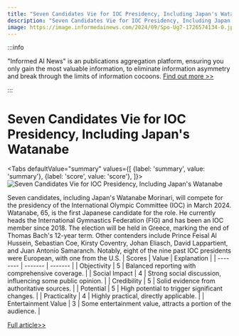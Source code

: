 ```yaml
---
title: "Seven Candidates Vie for IOC Presidency, Including Japan's Watanabe"
description: "Seven Candidates Vie for IOC Presidency, Including Japan's Watanabe"
image: https://image.informedainews.com/2024/09/Spo-Ug7-1726574134-0.jpg
---
```



:::info

"Informed AI News" is an publications aggregation platform, ensuring you only gain the most valuable information, to eliminate information asymmetry and break through the limits of information cocoons.  [Find out more >>](/)

:::

# Seven Candidates Vie for IOC Presidency, Including Japan's Watanabe


<Tabs
	defaultValue="summary"
	values={[
	{label: 'summary', value: 'summary'},
	{label: 'score', value: 'score'},
]}>
<TabItem value="summary">
<img
  src="https://image.informedainews.com/2024/09/Spo-Ug7-1726574134-0.jpg"
  alt="Seven Candidates Vie for IOC Presidency, Including Japan's Watanabe"
/>



Seven candidates, including Japan's Watanabe Morinari, will compete for the presidency of the International Olympic Committee (IOC) in March 2024. Watanabe, 65, is the first Japanese candidate for the role. He currently heads the International Gymnastics Federation (FIG) and has been an IOC member since 2018. The election will be held in Greece, marking the end of Thomas Bach's 12-year term. Other contenders include Prince Feisal Al Hussein, Sebastian Coe, Kirsty Coventry, Johan Eliasch, David Lappartient, and Juan Antonio Samaranch. Notably, eight of the nine past IOC presidents were European, with one from the U.S.
</TabItem>
<TabItem value="score">
	| Scores     | Value   | Explanation |
	| -------- | ------- | ------- |
	| Objectivity  | 5    | Balanced reporting with comprehensive coverage.    |
	| Social Impact | 4     | Strong social discussion, influencing some public opinion.    |
	| Credibility    | 5    | Solid evidence from authoritative sources.    |
	| Potential    | 5    | High potential to trigger significant changes.    |
	| Practicality    | 4    | Highly practical, directly applicable.    |
	| Entertainment Value    | 3    | Some entertainment value, attracts a portion of the audience.    |
</TabItem>
</Tabs>

[Full article>>](https://www3.nhk.or.jp/nhkworld/en/news/20240917_10/)

